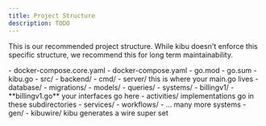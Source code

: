 ```yaml
---
title: Project Structure
description: TODO
---
```


This is our recommended project structure.
While kibu doesn't enforce this specific structure, we recommend this for long term maintainability.

<FileTree>
  - docker-compose.core.yaml
  - docker-compose.yaml
  - go.mod
  - go.sum
  - kibu.go
  - src/
    - backend/
      - cmd/
        - server/ this is where your main.go lives
      - database/
        - migrations/
        - models/
        - queries/
      - systems/
        - billingv1/
          - **billingv1.go** your interfaces go here
          - activities/ implementations go in these subdirectories
          - services/
          - workflows/
        - ... many more systems
      - gen/
        - kibuwire/ kibu generates a wire super set
</FileTree>
